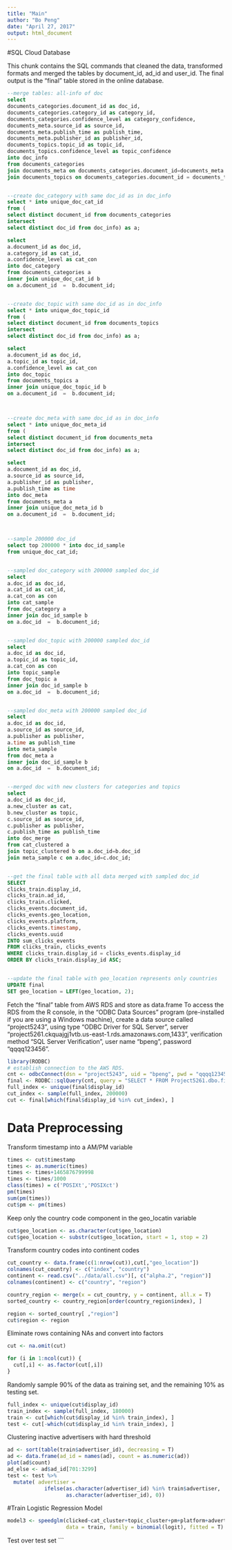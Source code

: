 ```yaml
---
title: "Main"
author: "Bo Peng"
date: "April 27, 2017"
output: html_document
---
```


#SQL Cloud Database

This chunk contains the SQL commands that cleaned the data, transformed formats and merged the tables by document_id, ad_id and user_id. The final output is the "final" table stored in the online database.

```SQL
--merge tables: all-info of doc
select 
documents_categories.document_id as doc_id,
documents_categories.category_id as category_id,
documents_categories.confidence_level as category_confidence,
documents_meta.source_id as source_id,
documents_meta.publish_time as publish_time,
documents_meta.publisher_id as publisher_id,
documents_topics.topic_id as topic_id, 
documents_topics.confidence_level as topic_confidence
into doc_info
from documents_categories
join documents_meta on documents_categories.document_id=documents_meta.document_id
join documents_topics on documents_categories.document_id = documents_topics.document_id;


--create doc_category with same doc_id as in doc_info 
select * into unique_doc_cat_id
from (
select distinct document_id from documents_categories
intersect
select distinct doc_id from doc_info) as a;

select 
a.document_id as doc_id,
a.category_id as cat_id,
a.confidence_level as cat_con
into doc_category
from documents_categories a
inner join unique_doc_cat_id b
on a.document_id  =  b.document_id;


--create doc_topic with same doc_id as in doc_info 
select * into unique_doc_topic_id
from (
select distinct document_id from documents_topics
intersect
select distinct doc_id from doc_info) as a;

select 
a.document_id as doc_id,
a.topic_id as topic_id,
a.confidence_level as cat_con
into doc_topic
from documents_topics a
inner join unique_doc_topic_id b
on a.document_id  =  b.document_id;



--create doc_meta with same doc_id as in doc_info 
select * into unique_doc_meta_id
from (
select distinct document_id from documents_meta
intersect
select distinct doc_id from doc_info) as a;

select 
a.document_id as doc_id,
a.source_id as source_id,
a.publisher_id as publisher,
a.publish_time as time
into doc_meta
from documents_meta a
inner join unique_doc_meta_id b
on a.document_id  =  b.document_id;



--sample 200000 doc_id 
select top 200000 * into doc_id_sample
from unique_doc_cat_id;


--sampled doc_category with 200000 sampled doc_id 
select 
a.doc_id as doc_id,
a.cat_id as cat_id,
a.cat_con as con
into cat_sample
from doc_category a
inner join doc_id_sample b
on a.doc_id  =  b.document_id;


--sampled doc_topic with 200000 sampled doc_id 
select 
a.doc_id as doc_id,
a.topic_id as topic_id,
a.cat_con as con
into topic_sample
from doc_topic a
inner join doc_id_sample b
on a.doc_id  =  b.document_id;


--sampled doc_meta with 200000 sampled doc_id 
select 
a.doc_id as doc_id,
a.source_id as source_id,
a.publisher as publisher,
a.time as publish_time
into meta_sample
from doc_meta a
inner join doc_id_sample b
on a.doc_id  =  b.document_id;


--merged doc with new clusters for categories and topics 
select 
a.doc_id as doc_id,
a.new_cluster as cat,
b.new_cluster as topic,
c.source_id as source_id,
c.publisher as publisher,
c.publish_time as publish_time
into doc_merge
from cat_clustered a
join topic_clustered b on a.doc_id=b.doc_id
join meta_sample c on a.doc_id=c.doc_id;


--get the final table with all data merged with sampled doc_id
SELECT 
clicks_train.display_id, 
clicks_train.ad_id, 
clicks_train.clicked,
clicks_events.document_id, 
clicks_events.geo_location, 
clicks_events.platform, 
clicks_events.timestamp, 
clicks_events.uuid
INTO sum_clicks_events
FROM clicks_train, clicks_events
WHERE clicks_train.display_id = clicks_events.display_id
ORDER BY clicks_train.display_id ASC;


--update the final table with geo_location represents only countries
UPDATE final
SET geo_location = LEFT(geo_location, 2);
```

Fetch the "final" table from AWS RDS and store as data.frame
To access the RDS from the R console, in the "ODBC Data Sources" program (pre-installed if you are using a Windows machine), create a data source called "project5243", using type "ODBC Driver for SQL Server", server "project5261.ckquajgj1vtb.us-east-1.rds.amazonaws.com,1433", verification method "SQL Server Verification", user name "bpeng", password "qqqq123456".
```r
library(RODBC)
# establish connection to the AWS RDS.
cnt <- odbcConnect(dsn = "project5243", uid = "bpeng", pwd = "qqqq123456")
final <- RODBC::sqlQuery(cnt, query = "SELECT * FROM Project5261.dbo.final")
full_index <- unique(final$display_id)
cut_index <- sample(full_index, 200000)
cut <- final[which(final$display_id %in% cut_index), ]
```

# Data Preprocessing
Transform timestamp into a AM/PM variable
```r
times <- cut$timestamp
times <- as.numeric(times)
times <- times+1465876799998 
times <- times/1000
class(times) = c('POSIXt','POSIXct')
pm(times)
sum(pm(times))
cut$pm <- pm(times)
```

Keep only the country code component in the geo_locatin variable
```r
cut$geo_location <- as.character(cut$geo_location)
cut$geo_location <- substr(cut$geo_location, start = 1, stop = 2)
```

Transform country codes into continent codes
```r

cut_country <- data.frame(c(1:nrow(cut)),cut[,"geo_location"])
colnames(cut_country) <- c("index", "country")
continent <- read.csv("../data/all.csv")[, c("alpha.2", "region")]
colnames(continent) <- c("country", "region")

country_region <- merge(x = cut_country, y = continent, all.x = T)
sorted_country <- country_region[order(country_region$index), ]

region <- sorted_country[ ,"region"]
cut$region <- region
```

Eliminate rows containing NAs and convert into factors
```r
cut <- na.omit(cut)

for (i in 1:ncol(cut)) {
  cut[,i] <- as.factor(cut[,i])
}
```

Randomly sample 90% of the data as training set, and the remaining 10% as testing set.
```r
full_index <- unique(cut$display_id)
train_index <- sample(full_index, 180000)
train <- cut[which(cut$display_id %in% train_index), ]
test <- cut[-which(cut$display_id %in% train_index), ]
```

Clustering inactive advertisers with hard threshold
```r
ad <- sort(table(train$advertiser_id), decreasing = T)
ad <- data.frame(ad_id = names(ad), count = as.numeric(ad))
plot(ad$count)
ad_else <- ad$ad_id[701:3299]
test <- test %>% 
  mutate( advertiser = 
            ifelse(as.character(advertiser_id) %in% train$advertiser,
                   as.character(advertiser_id), 0))
```

#Train Logistic Regression Model
```r
model3 <- speedglm(clicked~cat_cluster+topic_cluster+pm+platform+advertiser, 
                   data = train, family = binomial(logit), fitted = T)
```

Test over test set
```
